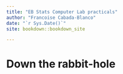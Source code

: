 ```yaml
--- 
title: "EB Stats Computer Lab practicals"
author: "Francoise Cabada-Blanco"
date: "`r Sys.Date()`"
site: bookdown::bookdown_site

---
```


# Down the rabbit-hole

